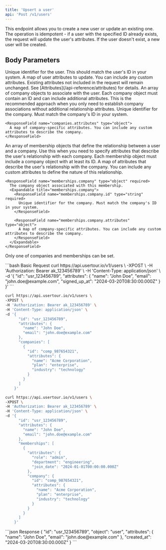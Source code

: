 ```yaml
---
title: 'Upsert a user'
api: 'Post /v1/users'
---
```


This endpoint allows you to create a new user or update an existing one. The operation is idempotent - if a user with the specified ID already exists, the request will update the user's attributes. If the user doesn't exist, a new user will be created.

## Body Parameters

<ParamField body="id" type="string" required>
  Unique identifier for the user. This should match the user's ID in your system.
</ParamField>

<ParamField body="attributes" type="object">
  A map of user attributes to update. You can include any custom attributes. Existing attributes not included in the request will remain unchanged. See [Attributes](/api-reference/attributes) for details.
</ParamField>

<ParamField body="companies" type="array">
  An array of company objects to associate with the user. Each company object must contain an ID and can include additional attributes. This is the recommended approach when you only need to establish company associations without additional relationship attributes.
  <Expandable title="companies">
    <ResponseField name="companies.id" type="string" required>
      Unique identifier for the company. Must match the company's ID in your system.
    </ResponseField>

    <ResponseField name="companies.attributes" type="object">
      A map of company-specific attributes. You can include any custom attributes to describe the company.
    </ResponseField>
  </Expandable>
</ParamField>

<ParamField body="memberships" type="array">
  An array of membership objects that define the relationship between a user and a company. Use this when you need to specify attributes that describe the user's relationship with each company. Each membership object must include a company object with at least its ID.
  <Expandable title="memberships">
    <ResponseField name="memberships.attributes" type="object" required>
      A map of attributes that describe the user's relationship with the company. You can include any custom attributes to define the nature of this relationship.
    </ResponseField>

    <ResponseField name="memberships.company" type="object" required>
      The company object associated with this membership.
      <Expandable title="memberships.company">
        <ResponseField name="memberships.company.id" type="string" required>
          Unique identifier for the company. Must match the company's ID in your system.
        </ResponseField>

        <ResponseField name="memberships.company.attributes" type="object">
          A map of company-specific attributes. You can include any custom attributes to describe the company.
        </ResponseField>
      </Expandable>
    </ResponseField>
  </Expandable>
</ParamField>

<Note>Only one of companies and memberships can be set.</Note>


<RequestExample>
  ```bash Basic Request
  curl https://api.usertour.io/v1/users \
  -XPOST \
  -H 'Authorization: Bearer ak_123456789' \
  -H 'Content-Type: application/json' \
  -d '{
        "id": "usr_123456789",
        "attributes": {
          "name": "John Doe",
          "email": "john.doe@example.com",
          "signed_up_at": "2024-03-20T08:30:00.000Z"
        }
      }'
  ```

  ```bash With Companies
  curl https://api.usertour.io/v1/users \
  -XPOST \
  -H 'Authorization: Bearer ak_123456789' \
  -H 'Content-Type: application/json' \
  -d '{
        "id": "usr_123456789",
        "attributes": {
          "name": "John Doe",
          "email": "john.doe@example.com"
        },
        "companies": [
          {
            "id": "comp_987654321",
            "attributes": {
              "name": "Acme Corporation",
              "plan": "enterprise",
              "industry": "technology"
            }
          }
        ]
      }'
  ```

  ```bash With Memberships
  curl https://api.usertour.io/v1/users \
  -XPOST \
  -H 'Authorization: Bearer ak_123456789' \
  -H 'Content-Type: application/json' \
  -d '{
        "id": "usr_123456789",
        "attributes": {
          "name": "John Doe",
          "email": "john.doe@example.com"
        },
        "memberships": [
          {
            "attributes": {
              "role": "admin",
              "department": "engineering",
              "join_date": "2024-01-01T00:00:00.000Z"
            },
            "company": {
              "id": "comp_987654321",
              "attributes": {
                "name": "Acme Corporation",
                "plan": "enterprise",
                "industry": "technology"
              }
            }
          }
        ]
      }'
  ```
</RequestExample>

<ResponseExample>
  ```json Response
  {
    "id": "usr_123456789",
    "object": "user",
    "attributes": {
      "name": "John Doe",
      "email": "john.doe@example.com"
    },
    "created_at": "2024-03-20T08:30:00.000Z"
  }
  ```
</ResponseExample>
